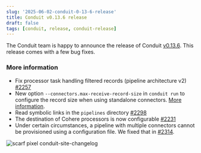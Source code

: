 ```yaml
---
slug: '2025-06-02-conduit-0-13-6-release'
title: Conduit v0.13.6 release
draft: false
tags: [conduit, release, conduit-release]
---
```


The Conduit team is happy to announce the release of
Conduit [v0.13.6](https://github.com/ConduitIO/conduit/releases/tag/v0.13.6).
This release comes with a few bug fixes.

<!--truncate-->

### More information

- Fix processor task handling filtered records (pipeline architecture
  v2) [#2257](https://github.com/ConduitIO/conduit/pull/2257)
- New option `--connectors.max-receive-record-size` in `conduit run` to
  configure the record size when using standalone
  connectors. [More information](/docs/using/connectors/installing#record-size-limitations).
- Read symbolic links in the `pipelines`
  directory [#2298](https://github.com/ConduitIO/conduit/pull/2298)
- The destination of Cohere processors is now
  configurable [#2231](https://github.com/ConduitIO/conduit/issues/2231)
- Under certain circumstances, a pipeline with multiple connectors cannot be
  provisioned using a configuration file. We fixed that
  in [#2314](https://github.com/ConduitIO/conduit/pull/2314).

![scarf pixel conduit-site-changelog](https://static.scarf.sh/a.png?x-pxid=b43cda70-9a98-4938-8857-471cc05e99c5)
